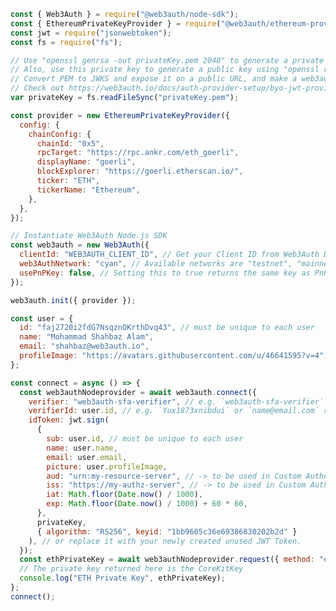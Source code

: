 ```js title="Custom JWT Example"
const { Web3Auth } = require("@web3auth/node-sdk");
const { EthereumPrivateKeyProvider } = require("@web3auth/ethereum-provider");
const jwt = require("jsonwebtoken");
const fs = require("fs");

// Use "openssl genrsa -out privateKey.pem 2048" to generate a private key
// Also, use this private key to generate a public key using "openssl rsa -in privateKey.pem -pubout -out publicKey.pem"
// Convert PEM to JWKS and expose it on a public URL, and make a web3auth verifier using that.
// Check out https://web3auth.io/docs/auth-provider-setup/byo-jwt-providers for more details.
var privateKey = fs.readFileSync("privateKey.pem");

const provider = new EthereumPrivateKeyProvider({
  config: {
    chainConfig: {
      chainId: "0x5",
      rpcTarget: "https://rpc.ankr.com/eth_goerli",
      displayName: "goerli",
      blockExplorer: "https://goerli.etherscan.io/",
      ticker: "ETH",
      tickerName: "Ethereum",
    },
  },
});

// Instantiate Web3Auth Node.js SDK
const web3auth = new Web3Auth({
  clientId: "WEB3AUTH_CLIENT_ID", // Get your Client ID from Web3Auth Dashboard
  web3AuthNetwork: "cyan", // Available networks are "testnet", "mainnet", "cyan", "aqua".
  usePnPKey: false, // Setting this to true returns the same key as PnP Web SDK, By default, this SDK returns CoreKitKey.
});

web3auth.init({ provider });

const user = {
  id: "faj2720i2fdG7NsqznOKrthDvq43", // must be unique to each user
  name: "Mohammad Shahbaz Alam",
  email: "shahbaz@web3auth.io",
  profileImage: "https://avatars.githubusercontent.com/u/46641595?v=4",
};

const connect = async () => {
  const web3authNodeprovider = await web3auth.connect({
    verifier: "web3auth-sfa-verifier", // e.g. `web3auth-sfa-verifier` replace with your verifier name, and it has to be on the same network passed in init().
    verifierId: user.id, // e.g. `Yux1873xnibdui` or `name@email.com` replace with your verifier id(sub or email)'s value.
    idToken: jwt.sign(
      {
        sub: user.id, // must be unique to each user
        name: user.name,
        email: user.email,
        picture: user.profileImage,
        aud: "urn:my-resource-server", // -> to be used in Custom Authentication as JWT Field
        iss: "https://my-authz-server", // -> to be used in Custom Authentication as JWT Field
        iat: Math.floor(Date.now() / 1000),
        exp: Math.floor(Date.now() / 1000) + 60 * 60,
      },
      privateKey,
      { algorithm: "RS256", keyid: "1bb9605c36e69386830202b2d" }
    ), // or replace it with your newly created unused JWT Token.
  });
  const ethPrivateKey = await web3authNodeprovider.request({ method: "eth_private_key" });
  // The private key returned here is the CoreKitKey
  console.log("ETH Private Key", ethPrivateKey);
};
connect();
```
